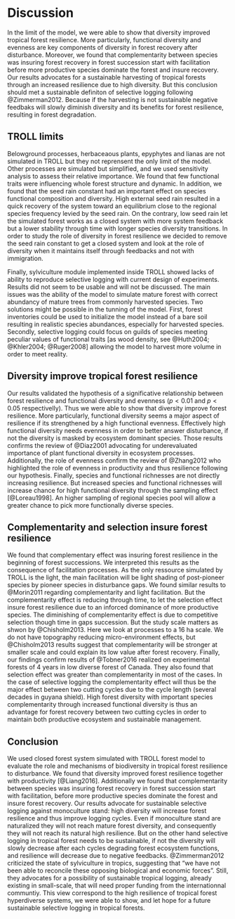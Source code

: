 # Discussion

In the limit of the model, we were able to show that diversity improved tropical forest resilience. More particularly, functional diversity and evenness are key components of diversity in forest recovery after disturbance. Moreover, we found that complementarity between species was insuring forest recovery in forest succession start with facilitation before more productive species dominate the forest and insure recovery. Our results advocates for a sustainable harvesting of tropical forests through an increased resilience due to high diversity. But this conclusion should met a sustainable definiton of selective logging following @Zimmerman2012. Because if the harvesting is not sustainable negative feedbaks will slowly diminish diversity and its benefits for forest resilience, resulting in forest degradation.

## TROLL limits

Belowground processes, herbaceaous plants, epyphytes and lianas are not simulated in TROLL but they not reprensent the only limit of the model. Other processes are simulated but simplified, and we used sensitivity analysis to assess their relative importance. We found that few functional traits were influencing whole forest structure and dynamic. In addition, we found that the seed rain constant had an important effect on species functional composition and diversity. High external seed rain resulted in a quick recovery of the system toward an equilibrium close to the regional species frequency levied by the seed rain. On the contrary, low seed rain let the simulated forest works as a closed system with more system feedback but a lower stability through time with longer species diversity transitions. In order to study the role of diversity in forest resilience we decided to remove the seed rain constant to get a closed system and look at the role of diversity when it maintains itself through feedbacks and not with immigration. 

Finally, sylviculture module implemented inside TROLL showed lacks of ability to reproduce selective logging with current design of experiments. Results did not seem to be usable and will not be discussed. The main issues was the ability of the model to simulate mature forest with correct abundancy of mature trees from commonly harvested species. Two solutions might be possible in the tunning of the model. First, forest inventories could be used to initialize the model instead of a bare soil resulting in realistic species abundances, especially for harvested species. Secondly, selective logging could focus on guilds of species meeting peculiar values of functional traits [as wood density, see @Huth2004; @Khler2004; @Ruger2008] allowing the model to harvest more volume in order to meet reality.

## Diversity improve tropical forest resilience

Our results validated the hypothesis of a significative relationship between forest resilience and functional diversity and evenness ($p < 0.01$ and $p < 0.05$ respectivelly). Thus we were able to show that diversity improve forest resilience. More particularly, functional diversity seems a major aspect of resilience if its strengthened by a high functional evenness. Effectively high functional diversity needs evenness in order to better answer disturbance, if not the diversity is masked by ecosystem dominant species. Those results confirms the review of @Diaz2001 advocating for underevaluated importance of plant functional diversity in ecosystem processes. Additionally, the role of evenness  confirm the review of @Zhang2012 who highlighted the role of evenness in productivity and thus resilience following our hypothesis. Finally, species and functional richnesses are not directly increasing resilience. But increased species and functional richnesses will increase chance for high functional diversity through the sampling effect [@Loreau1998]. An higher sampling of regional species pool will allow a greater chance to pick more functionally diverse species.

## Complementarity and selection insure forest resilience

We found that complementary effect was insuring forest resilience in the beginning of forest successions. We interpreted this results as the consequence of facilitation processes. As the only ressource simulated by TROLL is the light, the main facilitation will be light shading of post-pioneer species by pioneer species in disturbance gaps. We found similar results to @Morin2011 regarding complementarity and light facilitation. But the complementarity effect is reducing through time, to let the selection effect insure forest resilience due to an inforced dominance of more productive species. The diminishing of complementarity effect is due to competitive selection though time in gaps succession. But the study scale matters as shwon by @Chisholm2013. Here we look at processes to a 16 ha scale. We do not have topography reducing micro-environment effects, but @Chisholm2013 results suggest that complementarity will be stronger at smaller scale and could explain its low value after forest recovery. Finally, our findings confirm results of @Tobner2016 realized on experimental forests of 4 years in low diverse forest of Canada. They also found that selection effect was greater than complementarity in most of the cases. In the case of selective logging the complementarity effect will thus be the major effect between two cutting cycles due to the cycle length (several decades in guyana shield). High forest diversity with important species complementarity through increased functional diversity is thus an advantage for forest recovery between two cutting cycles in order to maintain both productive ecosystem and sustainable management.

## Conclusion

We used closed forest system simulated with TROLL forest model to evaluate the role and mechanisms of biodiversity in tropical forest resilience to disturbance. We found that diversity improved forest resilience together with productivity [@Liang2016]. Additionally we found that complementarity between species was insuring forest recovery in forest succession start with facilitation, before more productive species dominate the forest and insure forest recovery. Our results advocate for sustainable selective logging against monoculture stand: high diversity will increase forest resilience and thus improve logging cycles. Even if monoculture stand are naturalized they will not reach mature forest diversity, and consequently they will not reach its natural high resilience. But on the other hand selective logging in tropical forest needs to be sustainable, if not the diversity will slowly decrease after each cycles degrading forest ecosystem functions, and resilience will decrease due to negative feedbacks. @Zimmerman2012 criticized the state of sylviculture in tropics, suggesting that "we have not been able to reconcile these opposing biological and economic forces". Still, they advocates for a possibility of sustainable tropical logging, already existing in small-scale, that will need proper funding from the internationnal communtiy. This view correspond to the high resilience of tropical forest hyperdiverse systems, we were able to show, and let hope for a future sustainable selective logging in tropical forests.
